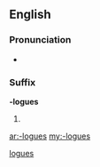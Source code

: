 ==English==

===Pronunciation===
* {{a|UK}} {{IPA|/lɒɡz/}}

===Suffix===
'''-logues''' {{p}}

# {{plural of|[[-logue#English|-logue]]}}

[[Category:English suffixes|logues]]

[[ar:-logues]]
[[my:-logues]]